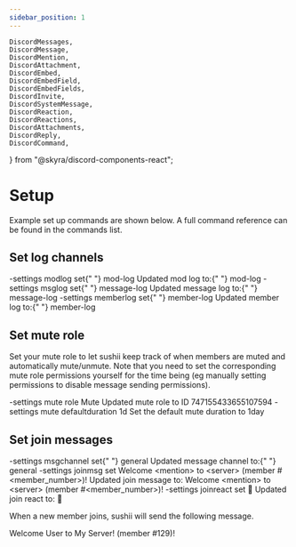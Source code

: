 ```yaml
---
sidebar_position: 1
---
```


    DiscordMessages,
    DiscordMessage,
    DiscordMention,
    DiscordAttachment,
    DiscordEmbed,
    DiscordEmbedField,
    DiscordEmbedFields,
    DiscordInvite,
    DiscordSystemMessage,
    DiscordReaction,
    DiscordReactions,
    DiscordAttachments,
    DiscordReply,
    DiscordCommand,
} from "@skyra/discord-components-react";

# Setup

Example set up commands are shown below. A full command reference can be found in the commands list.

## Set log channels

<DiscordMessages>
    <DiscordMessage author="User">
        -settings modlog set{" "}
        <DiscordMention type="channel">mod-log</DiscordMention>
    </DiscordMessage>
    <DiscordMessage bot author="sushii" avatar="/img/sushii_avatar.png">
        Updated mod log to:{" "}
        <DiscordMention type="channel">mod-log</DiscordMention>
    </DiscordMessage>
    <DiscordMessage author="User">
        -settings msglog set{" "}
        <DiscordMention type="channel">message-log</DiscordMention>
    </DiscordMessage>
    <DiscordMessage bot author="sushii" avatar="/img/sushii_avatar.png">
        Updated message log to:{" "}
        <DiscordMention type="channel">message-log</DiscordMention>
    </DiscordMessage>
    <DiscordMessage author="User">
        -settings memberlog set{" "}
        <DiscordMention type="channel">member-log</DiscordMention>
    </DiscordMessage>
    <DiscordMessage bot author="sushii" avatar="/img/sushii_avatar.png">
        Updated member log to:{" "}
        <DiscordMention type="channel">member-log</DiscordMention>
    </DiscordMessage>
</DiscordMessages>

## Set mute role

Set your mute role to let sushii keep track of when members are muted and
automatically mute/unmute. Note that you need to set the corresponding mute role
permissions yourself for the time being (eg manually setting permissions to
disable message sending permissions).

<DiscordMessages>
    <DiscordMessage author="User">-settings mute role Mute</DiscordMessage>
    <DiscordMessage bot author="sushii" avatar="/img/sushii_avatar.png">
        Updated mute role to ID 747155433655107594
    </DiscordMessage>
    <DiscordMessage author="User">
        -settings mute defaultduration 1d
    </DiscordMessage>
    <DiscordMessage bot author="sushii" avatar="/img/sushii_avatar.png">
        Set the default mute duration to 1day
    </DiscordMessage>
</DiscordMessages>

## Set join messages

<DiscordMessages>
    <DiscordMessage author="User">
        -settings msgchannel set{" "}
        <DiscordMention type="channel">general</DiscordMention>
    </DiscordMessage>
    <DiscordMessage bot author="sushii" avatar="/img/sushii_avatar.png">
        Updated message channel to:{" "}
        <DiscordMention type="channel">general</DiscordMention>
    </DiscordMessage>
    <DiscordMessage author="User">
        -settings joinmsg set Welcome &lt;mention&gt; to &lt;server&gt; (member
        #&lt;member_number&gt;)!
    </DiscordMessage>
    <DiscordMessage bot author="sushii" avatar="/img/sushii_avatar.png">
        Updated join message to: Welcome &lt;mention&gt; to &lt;server&gt;
        (member #&lt;member_number&gt;)!
    </DiscordMessage>
    <DiscordMessage author="User">-settings joinreact set 👋</DiscordMessage>
    <DiscordMessage bot author="sushii" avatar="/img/sushii_avatar.png">
        Updated join react to: 👋
    </DiscordMessage>
</DiscordMessages>

<br />

When a new member joins, sushii will send the following message.

<DiscordMessages>
    <DiscordMessage bot author="sushii" avatar="/img/sushii_avatar.png">
        Welcome <DiscordMention>User</DiscordMention> to My Server! (member
        #129)!
        <DiscordReactions slot="reactions">
            <DiscordReaction
                name="👋"
                emoji="/img/emoji/wave.svg"
                count={1}
            ></DiscordReaction>
        </DiscordReactions>
    </DiscordMessage>
</DiscordMessages>
